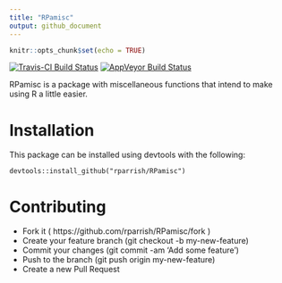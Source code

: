 ```yaml
---
title: "RPamisc"
output: github_document
---
```


```r
knitr::opts_chunk$set(echo = TRUE)
```

[![Travis-CI Build Status](https://travis-ci.org/rparrish/RPamisc.svg?branch=master)](https://travis-ci.org/rparrish/RPamisc)
[![AppVeyor Build Status](https://ci.appveyor.com/api/projects/status/github/rparrish/RPamisc?branch=master&svg=true)](https://ci.appveyor.com/project/rparrish/RPamisc)

RPamisc is a package with miscellaneous functions that intend to make using R a little easier. 

# Installation  

This package can be installed using devtools with the following:

    devtools::install_github("rparrish/RPamisc")
 
# Contributing

- Fork it ( https://github.com/rparrish/RPamisc/fork )
- Create your feature branch (git checkout -b my-new-feature)
- Commit your changes (git commit -am 'Add some feature')
- Push to the branch (git push origin my-new-feature)
- Create a new Pull Request


